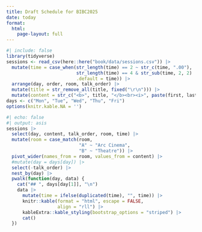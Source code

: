 ```yaml
---
title: Draft Schedule for BIBC2025
date: today
format:
  html:
    page-layout: full
---
```


```r
#| include: false
library(tidyverse)
sessions <- read_csv(here::here("book/data/sessions.csv")) |>
  mutate(time = case_when(str_length(time) == 2 ~ str_c(time, ".00"),
                          str_length(time) == 4 & str_sub(time, 2, 2) != ":" ~ str_c(time, "0"),
                          .default = time)) |> 
  arrange(day, order, room, talk_order) |> 
  mutate(title = str_remove_all(title, fixed("\r\n"))) |> 
  mutate(content = str_c("<b>", title, "</b><br><i>", paste(first, last), "</i>", sep = "")) 
days <- c("Mon", "Tue", "Wed", "Thu", "Fri")
options(knitr.kable.NA = '') 
```

```r
#| echo: false
#| output: asis
sessions |> 
  select(day, content, talk_order, room, time) |> 
  mutate(room = case_match(room,
                           "A" ~ "Arc Cinema",
                           "B" ~ "Theatre")) |> 
  pivot_wider(names_from = room, values_from = content) |> 
  #mutate(day = days[day]) |> 
  select(-talk_order) |> 
  nest_by(day) |> 
  pwalk(function(day, data) {
    cat("## ", days[day[1]], "\n")
    data |> 
      mutate(time = ifelse(duplicated(time), "", time)) |> 
      knitr::kable(format = "html", escape = FALSE,
                   align = "rll") |> 
      kableExtra::kable_styling(bootstrap_options = "striped") |> 
      cat()
  })
  
```

